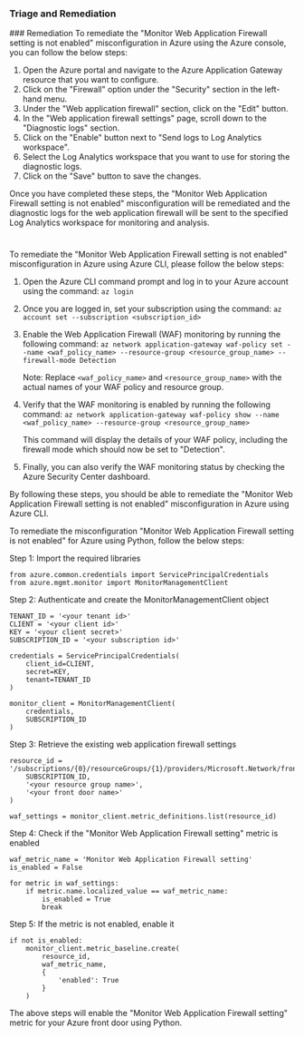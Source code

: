 
### Triage and Remediation
<Tabs>
<Tab title='Remediation'>
### Remediation

<AccordionGroup>
<Accordion title='Using Console' defaultOpen='true'>
To remediate the "Monitor Web Application Firewall setting is not enabled" misconfiguration in Azure using the Azure console, you can follow the below steps:

1. Open the Azure portal and navigate to the Azure Application Gateway resource that you want to configure.
2. Click on the "Firewall" option under the "Security" section in the left-hand menu.
3. Under the "Web application firewall" section, click on the "Edit" button.
4. In the "Web application firewall settings" page, scroll down to the "Diagnostic logs" section.
5. Click on the "Enable" button next to "Send logs to Log Analytics workspace".
6. Select the Log Analytics workspace that you want to use for storing the diagnostic logs.
7. Click on the "Save" button to save the changes.

Once you have completed these steps, the "Monitor Web Application Firewall setting is not enabled" misconfiguration will be remediated and the diagnostic logs for the web application firewall will be sent to the specified Log Analytics workspace for monitoring and analysis.

#
</Accordion>

<Accordion title='Using CLI'>
To remediate the "Monitor Web Application Firewall setting is not enabled" misconfiguration in Azure using Azure CLI, please follow the below steps:

1. Open the Azure CLI command prompt and log in to your Azure account using the command: 
   `az login`

2. Once you are logged in, set your subscription using the command: 
   `az account set --subscription <subscription_id>`

3. Enable the Web Application Firewall (WAF) monitoring by running the following command:
   `az network application-gateway waf-policy set --name <waf_policy_name> --resource-group <resource_group_name> --firewall-mode Detection`

   Note: Replace `<waf_policy_name>` and `<resource_group_name>` with the actual names of your WAF policy and resource group.

4. Verify that the WAF monitoring is enabled by running the following command:
   `az network application-gateway waf-policy show --name <waf_policy_name> --resource-group <resource_group_name>`

   This command will display the details of your WAF policy, including the firewall mode which should now be set to "Detection".

5. Finally, you can also verify the WAF monitoring status by checking the Azure Security Center dashboard.

By following these steps, you should be able to remediate the "Monitor Web Application Firewall setting is not enabled" misconfiguration in Azure using Azure CLI.
</Accordion>

<Accordion title='Using Python'>
To remediate the misconfiguration "Monitor Web Application Firewall setting is not enabled" for Azure using Python, follow the below steps:

Step 1: Import the required libraries
```
from azure.common.credentials import ServicePrincipalCredentials
from azure.mgmt.monitor import MonitorManagementClient
```

Step 2: Authenticate and create the MonitorManagementClient object
```
TENANT_ID = '<your tenant id>'
CLIENT = '<your client id>'
KEY = '<your client secret>'
SUBSCRIPTION_ID = '<your subscription id>'

credentials = ServicePrincipalCredentials(
    client_id=CLIENT,
    secret=KEY,
    tenant=TENANT_ID
)

monitor_client = MonitorManagementClient(
    credentials,
    SUBSCRIPTION_ID
)
```

Step 3: Retrieve the existing web application firewall settings
```
resource_id = '/subscriptions/{0}/resourceGroups/{1}/providers/Microsoft.Network/frontDoors/{2}/webApplicationFirewallConfiguration'.format(
    SUBSCRIPTION_ID,
    '<your resource group name>',
    '<your front door name>'
)

waf_settings = monitor_client.metric_definitions.list(resource_id)
```

Step 4: Check if the "Monitor Web Application Firewall setting" metric is enabled
```
waf_metric_name = 'Monitor Web Application Firewall setting'
is_enabled = False

for metric in waf_settings:
    if metric.name.localized_value == waf_metric_name:
        is_enabled = True
        break
```

Step 5: If the metric is not enabled, enable it
```
if not is_enabled:
    monitor_client.metric_baseline.create(
        resource_id,
        waf_metric_name,
        {
            'enabled': True
        }
    )
```

The above steps will enable the "Monitor Web Application Firewall setting" metric for your Azure front door using Python.
</Accordion>

</AccordionGroup>
</Tab>
</Tabs>
